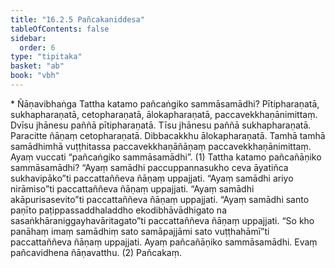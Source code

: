 ```yaml
---
title: "16.2.5 Pañcakaniddesa"
tableOfContents: false
sidebar:
  order: 6
type: "tipitaka"
basket: "ab"
book: "vbh"
---
```



<DynamicBreadcrumb />

<Paragraph type="center" book="vbh">
* Ñāṇavibhaṅga
</Paragraph>



<Division number="804" book="vbh">

<Paragraph number="2544" book="vbh">
Tattha katamo pañcaṅgiko sammāsamādhi? Pītipharaṇatā, sukhapharaṇatā, cetopharaṇatā, ālokapharaṇatā, paccavekkhaṇānimittaṃ. Dvīsu jhānesu paññā pītipharaṇatā. Tīsu jhānesu paññā sukhapharaṇatā. Paracitte ñāṇaṃ cetopharaṇatā. Dibbacakkhu ālokapharaṇatā. Tamhā tamhā samādhimhā vuṭṭhitassa paccavekkhaṇāñāṇaṃ paccavekkhaṇānimittaṃ. Ayaṃ vuccati “pañcaṅgiko sammāsamādhi”. (1)
</Paragraph>

<Paragraph number="2545" book="vbh">
Tattha katamo pañcañāṇiko sammāsamādhi? “Ayaṃ samādhi paccuppannasukho ceva āyatiñca sukhavipāko”ti paccattaññeva ñāṇaṃ uppajjati. “Ayaṃ samādhi ariyo nirāmiso”ti paccattaññeva ñāṇaṃ uppajjati. “Ayaṃ samādhi akāpurisasevito”ti paccattaññeva ñāṇaṃ uppajjati. “Ayaṃ samādhi santo paṇīto paṭippassaddhaladdho ekodibhāvādhigato na sasaṅkhāraniggayhavāritagato”ti paccattaññeva ñāṇaṃ uppajjati. “So kho panāhaṃ imaṃ samādhiṃ sato samāpajjāmi sato vuṭṭhahāmī”ti paccattaññeva ñāṇaṃ uppajjati. Ayaṃ pañcañāṇiko sammāsamādhi. Evaṃ pañcavidhena ñāṇavatthu. (2)

</Paragraph>
</Division>

<Paragraph number="2546" type="center" book="vbh">
Pañcakaṃ.
</Paragraph>